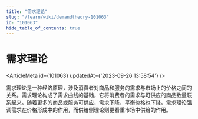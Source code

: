 ```yaml
---
title: "需求理论"
slug: "/learn/wiki/demandtheory-101063"
id: "101063"
hide_table_of_contents: true
---
```



# 需求理论

<ArticleMeta id={101063} updatedAt={'2023-09-26 13:58:54'} />
<div className='border-solid border-b border-t-0 my-4 border-[var(--ifm-color-gray-300)]' />

需求理论是一种经济原理，涉及消费者对商品和服务的需求与市场上的价格之间的关系。需求理论构成了需求曲线的基础，它将消费者的需求与可供应的商品数量联系起来。随着更多的商品或服务可供应，需求下降，平衡价格也下降。需求理论强调需求在价格形成中的作用，而供给侧理论则更看重市场中供给的作用。
